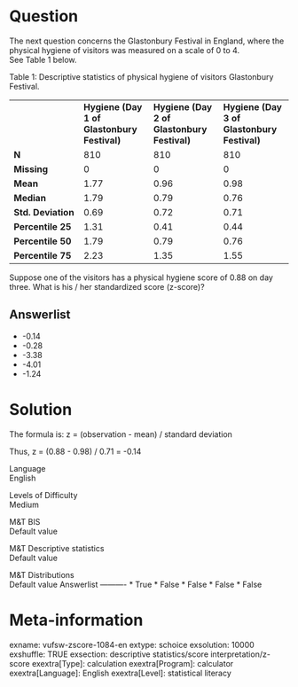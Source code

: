 Question
========
The next question concerns the Glastonbury Festival in England, where
the physical hygiene of visitors was measured on a scale of 0 to 4.  
See Table 1 below.  
  
Table 1: Descriptive statistics of physical hygiene of visitors
Glastonbury Festival.  

<table class="tvcss_2 tvcss_3">
<colgroup>
<col style="width: 25%" />
<col style="width: 25%" />
<col style="width: 25%" />
<col style="width: 25%" />
</colgroup>
<tbody>
<tr class="odd">
<td class="tvcss_4"><strong><br />
</strong></td>
<td class="tvcss_5"><strong>Hygiene (Day 1 of Glastonbury
Festival)</strong><br />
</td>
<td class="tvcss_6"><strong>Hygiene (Day 2 of Glastonbury
Festival)</strong><br />
</td>
<td><strong>Hygiene (Day 3 of Glastonbury Festival)<br />
</strong></td>
</tr>
<tr class="even">
<td class="tvcss_4"><strong>N<br />
</strong></td>
<td class="tvcss_5">810<strong><br />
</strong></td>
<td class="tvcss_6">810<strong><br />
</strong></td>
<td>810</td>
</tr>
<tr class="odd">
<td class="tvcss_4"><strong>Missing<br />
</strong></td>
<td class="tvcss_5">0<strong><br />
</strong></td>
<td class="tvcss_6">0<strong><br />
</strong></td>
<td>0<strong><br />
</strong></td>
</tr>
<tr class="even">
<td class="tvcss_4"><strong>Mean<br />
</strong></td>
<td class="tvcss_5">1.77<strong><br />
</strong></td>
<td class="tvcss_6">0.96<strong><br />
</strong></td>
<td>0.98<strong><br />
</strong></td>
</tr>
<tr class="odd">
<td class="tvcss_4"><strong>Median<br />
</strong></td>
<td class="tvcss_5">1.79<strong><br />
</strong></td>
<td class="tvcss_6">0.79<strong><br />
</strong></td>
<td>0.76<strong><br />
</strong></td>
</tr>
<tr class="even">
<td class="tvcss_4"><strong>Std. Deviation<br />
</strong></td>
<td class="tvcss_5">0.69<strong><br />
</strong></td>
<td class="tvcss_6">0.72<strong><br />
</strong></td>
<td>0.71<strong><br />
</strong></td>
</tr>
<tr class="odd">
<td class="tvcss_4"><strong>Percentile 25<br />
</strong></td>
<td class="tvcss_5">1.31<strong><br />
</strong></td>
<td class="tvcss_6">0.41<strong><br />
</strong></td>
<td>0.44<strong><br />
</strong></td>
</tr>
<tr class="even">
<td class="tvcss_4"><strong><strong>Percentile 50</strong><br />
</strong></td>
<td class="tvcss_5">1.79<strong><br />
</strong></td>
<td class="tvcss_6">0.79<strong><br />
</strong></td>
<td>0.76<strong><br />
</strong></td>
</tr>
<tr class="odd">
<td class="tvcss_4"><strong><strong>Percentile 75</strong><br />
</strong></td>
<td class="tvcss_5">2.23<strong><br />
</strong></td>
<td class="tvcss_6">1.35<strong><br />
</strong></td>
<td>1.55<strong><br />
</strong></td>
</tr>
</tbody>
</table>

  
Suppose one of the visitors has a physical hygiene score of 0.88 on day
three. What is his / her standardized score (z-score)?

Answerlist
----------
* -0.14
* -0.28
* -3.38
* -4.01
* -1.24

Solution
========





The formula is: z = (observation - mean) / standard deviation  
  
Thus, z = (0.88 - 0.98) / 0.71 = -0.14





Language  
English

Levels of Difficulty  
Medium

M&T BIS  
Default value

M&T Descriptive statistics  
Default value

M&T Distributions  
Default value
Answerlist
----------
* True
* False
* False
* False
* False

Meta-information
================
exname: vufsw-zscore-1084-en
extype: schoice
exsolution: 10000
exshuffle: TRUE
exsection: descriptive statistics/score interpretation/z-score
exextra[Type]: calculation
exextra[Program]: calculator
exextra[Language]: English
exextra[Level]: statistical literacy

